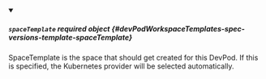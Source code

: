 


<details className="config-field" data-expandable="true" open>
<summary>

##### `spaceTemplate` <span className="config-field-required" data-required="false">required</span> <span className="config-field-type">object</span> <span className="config-field-default"></span> <span className="config-field-enum"></span> {#devPodWorkspaceTemplates-spec-versions-template-spaceTemplate}

SpaceTemplate is the space that should get created for this DevPod. If this is specified, the
Kubernetes provider will be selected automatically.

</summary>

<PartialSpaceTemplatereference />


</details>
